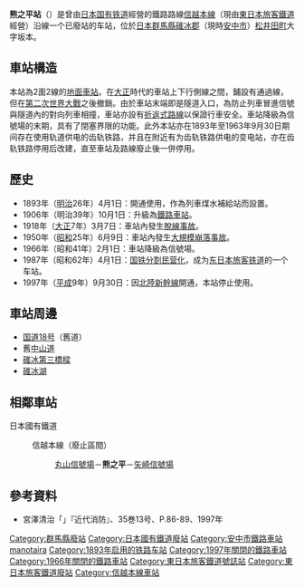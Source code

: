 {{日本車站資訊
|公司色 = #ccc
|文字色 = #000
|站名 = 熊之平站
|圖片 = Kumanotaira Station in Meiji and Taisho eras.JPG
|pxl =
|圖片說明 = 明治、大正時期的熊之平站
|日文原名 = 熊ノ平
|平假名 = くまのたいら
|羅馬拼音 = Kumanotaira
|電報略號 = クタ
|車站編號 =
|所屬公司 = [[日本國有鐵道|日本國有鐵道]]
|所在地 = [[群馬縣|群馬縣]][[碓冰郡|碓冰郡]]（現時[[安中市|安中市]]）[[松井田町|松井田町]]大字坂本
|車站構造 = [[地面車站|地面車站]]
|月台配置 = 2面2線
|啟用年月日 = 1893年（明治26年）4月1日
|廢站年月日 = 1997年（平成9年）10月1日
|乘客人數 = 
|統計年度 = 
|所屬路線 = [[信越本線|信越本線]]
|前一站 = [[丸山信號場|丸山信號場]]
|前一站距離 = 4.3
|後一站距離 = 4.3
|後一站 = [[矢崎信號場|矢崎信號場]]
|距離 = 35.8
|起點站 = [[高崎站_(日本)|高崎]]
|轉車 =
|備註 = 
}}

'''熊之平站'''（{{jpn|j=熊ノ平駅|hg=くまのたいらえき|rm=Kumanotaira eki|f=y}}）是曾由[[日本国有铁道|日本国有铁道]]經營的鐵路路線[[信越本線|信越本線]]（現由[[東日本旅客鐵道|東日本旅客鐵道]]經營）沿線一个已廢站的车站，位於[[日本|日本]][[群馬縣|群馬縣]][[碓冰郡|碓冰郡]]（現時[[安中市|安中市]]）[[松井田町|松井田町]]大字坂本。

==車站構造==
本站為2面2線的[[地面車站|地面車站]]。在[[大正|大正]]時代的車站上下行側線之間，鋪設有通過線，但在[[第二次世界大戰|第二次世界大戰]]之後撤銷。由於車站末端即是隧道入口，為防止列車冒進信號與隧道內的對向列車相撞，車站亦設有[[折返式路線|折返式路線]]以保證行車安全。車站降級為信號場的末期，具有了閉塞界限的功能。此外本站亦在1893年至1963年9月30日期间存在使用轨道供电的齿轨铁路，并且在附近有为齿轨铁路供电的变电站，亦在齿轨铁路停用后改建，直至車站及路線廢止後一併停用。

==歷史==
*1893年（[[明治|明治]]26年）4月1日：開通使用，作為列車煤水補給站而設置。
*1906年（明治39年）10月1日：升級為[[鐵路車站|鐵路車站]]。
*1918年（[[大正|大正]]7年）3月7日：車站內發生[[信越本線熊之平站列車脫線事故|脫線事故]]。
*1950年（[[昭和|昭和]]25年）6月9日：車站內發生[[信越本線熊之平站大規模崩落事故|大規模崩落事故]]。
*1966年（昭和41年）2月1日：車站降級為信號場。
*1987年（昭和62年）4月1日：[[国铁分割民营化|国铁分割民营化]]，成为[[东日本旅客铁道|东日本旅客铁道]]的一个车站。
*1997年（[[平成|平成]]9年）9月30日：因[[北陸新幹線|北陸新幹線]]開通，本站停止使用。

==車站周邊==
*[[国道18号|国道18号]]（舊道）
*舊[[中山道|中山道]]
*[[碓冰第三橋樑|碓冰第三橋樑]]
*[[碓冰湖|碓冰湖]]

==相鄰車站==
; 日本國有鐵道
:{{Color|yellowgreen|■}} 信越本線（廢止區間）
::[[丸山信號場|丸山信號場]]－'''熊之平'''－[[矢崎信號場|矢崎信號場]]

== 參考資料 ==
* 宮澤清治「{{lang|ja|害史シリーズ 気象災害史 (72) 鉄道廃線跡の殉難碑 昭和25年6月 碓氷峠の熊ノ平駅の土砂崩れ}}」『近代消防』、35巻13号、P.86-89、1997年

{{信越本線 (廢線區間)}}

{{DEFAULTSORT:Kumanotaira}}
[[Category:群馬縣廢站|Category:群馬縣廢站]]
[[Category:日本國有鐵道廢站|Category:日本國有鐵道廢站]]
[[Category:安中市鐵路車站|Category:安中市鐵路車站]]
[[Category:日本鐵路車站_Ku|manotaira]]
[[Category:1893年启用的铁路车站|Category:1893年启用的铁路车站]]
[[Category:1997年關閉的鐵路車站|Category:1997年關閉的鐵路車站]]
[[Category:1966年關閉的鐵路車站|Category:1966年關閉的鐵路車站]]
[[Category:東日本旅客鐵道號誌站|Category:東日本旅客鐵道號誌站]]
[[Category:東日本旅客鐵道廢站|Category:東日本旅客鐵道廢站]]
[[Category:信越本線車站|Category:信越本線車站]]